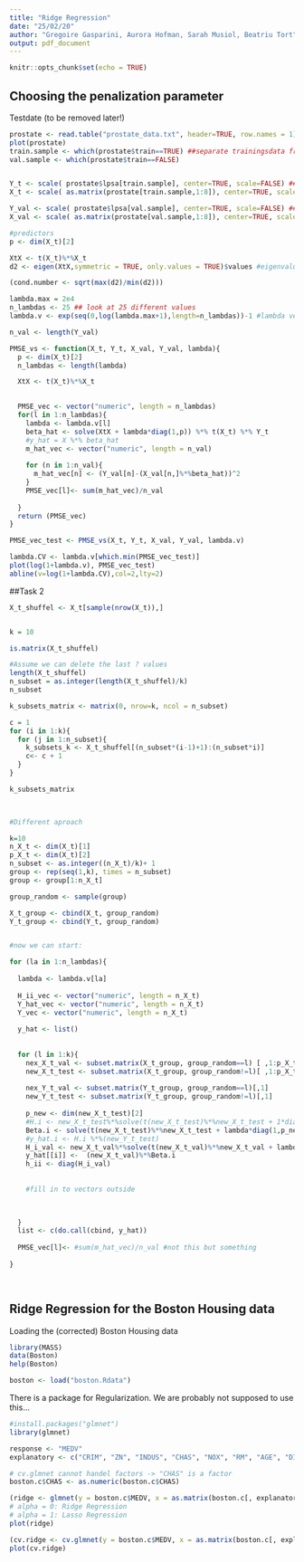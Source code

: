 ```yaml
---
title: "Ridge Regression"
date: "25/02/20"
author: "Gregoire Gasparini, Aurora Hofman, Sarah Musiol, Beatriu Tort"
output: pdf_document
---
```


```r
knitr::opts_chunk$set(echo = TRUE)
```


## Choosing the penalization parameter

Testdate (to be removed later!)
```r
prostate <- read.table("prostate_data.txt", header=TRUE, row.names = 1)
plot(prostate)
train.sample <- which(prostate$train==TRUE) ##separate trainingsdata from testdata
val.sample <- which(prostate$train==FALSE)


Y_t <- scale( prostate$lpsa[train.sample], center=TRUE, scale=FALSE) ## center but not scale for response
X_t <- scale( as.matrix(prostate[train.sample,1:8]), center=TRUE, scale=TRUE) ##scale and center for

Y_val <- scale( prostate$lpsa[val.sample], center=TRUE, scale=FALSE) ## center but not scale for response
X_val <- scale( as.matrix(prostate[val.sample,1:8]), center=TRUE, scale=TRUE)

#predictors
p <- dim(X_t)[2]

XtX <- t(X_t)%*%X_t 
d2 <- eigen(XtX,symmetric = TRUE, only.values = TRUE)$values #eigenvalues of xtx

(cond.number <- sqrt(max(d2)/min(d2)))

lambda.max = 2e4
n_lambdas <- 25 ## look at 25 different values
lambda.v <- exp(seq(0,log(lambda.max+1),length=n_lambdas))-1 #lambda vector

n_val <- length(Y_val)
```

```r
PMSE_vs <- function(X_t, Y_t, X_val, Y_val, lambda){
  p <- dim(X_t)[2]
  n_lambdas <- length(lambda)

  XtX <- t(X_t)%*%X_t 

  
  PMSE_vec <- vector("numeric", length = n_lambdas)
  for(l in 1:n_lambdas){
    lambda <- lambda.v[l]
    beta_hat <- solve(XtX + lambda*diag(1,p)) %*% t(X_t) %*% Y_t
    #y_hat = X %*% beta_hat
    m_hat_vec <- vector("numeric", length = n_val)
    
    for (n in 1:n_val){
      m_hat_vec[n] <- (Y_val[n]-(X_val[n,]%*%beta_hat))^2
    }
    PMSE_vec[l]<- sum(m_hat_vec)/n_val
    
  }
  return (PMSE_vec)
}
```


```r
PMSE_vec_test <- PMSE_vs(X_t, Y_t, X_val, Y_val, lambda.v)

lambda.CV <- lambda.v[which.min(PMSE_vec_test)]
plot(log(1+lambda.v), PMSE_vec_test)
abline(v=log(1+lambda.CV),col=2,lty=2)

```


##Task 2

```r
X_t_shuffel <- X_t[sample(nrow(X_t)),]


k = 10

is.matrix(X_t_shuffel)

#Assume we can delete the last ? values
length(X_t_shuffel)
n_subset = as.integer(length(X_t_shuffel)/k)
n_subset

k_subsets_matrix <- matrix(0, nrow=k, ncol = n_subset)

c = 1
for (i in 1:k){
  for (j in 1:n_subset){
    k_subsets_k <- X_t_shuffel[(n_subset*(i-1)+1):(n_subset*i)]
    c<- c + 1
  }
}

k_subsets_matrix

    

```
```r
#Different aproach

k=10
n_X_t <- dim(X_t)[1]
p_X_t <- dim(X_t)[2]
n_subset <- as.integer((n_X_t)/k)+ 1
group <- rep(seq(1,k), times = n_subset)
group <- group[1:n_X_t]

group_random <- sample(group)

X_t_group <- cbind(X_t, group_random)
Y_t_group <- cbind(Y_t, group_random)


#now we can start:

for (la in 1:n_lambdas){
  
  lambda <- lambda.v[la]
  
  H_ii_vec <- vector("numeric", length = n_X_t)
  Y_hat_vec <- vector("numeric", length = n_X_t)
  Y_vec <- vector("numeric", length = n_X_t)
  
  y_hat <- list()
  
  
  for (l in 1:k){
    nex_X_t_val <- subset.matrix(X_t_group, group_random==l) [ ,1:p_X_t]
    new_X_t_test <- subset.matrix(X_t_group, group_random!=l)[ ,1:p_X_t]
    
    nex_Y_t_val <- subset.matrix(Y_t_group, group_random==l)[,1]
    new_Y_t_test <- subset.matrix(Y_t_group, group_random!=l)[,1]
    
    p_new <- dim(new_X_t_test)[2]
    #H.i <- new_X_t_test%*%solve(t(new_X_t_test)%*%new_X_t_test + 1*diag(1,p_new))%*% t(new_X_t_test)
    Beta.i <- solve(t(new_X_t_test)%*%new_X_t_test + lambda*diag(1,p_new))%*% t(new_X_t_test)%*%(new_Y_t_test)
    #y_hat.i <- H.i %*%(new_Y_t_test)
    H_i_val <- new_X_t_val%*%solve(t(new_X_t_val)%*%new_X_t_val + lambda*diag(1,p_new_v))%*% t(new_X_t_val)
    y_hat[[i]] <-  (new_X_t_val)%*%Beta.i
    h_ii <- diag(H_i_val)
    
    
    #fill in to vectors outside

     
      
  }
  list <- c(do.call(cbind, y_hat))
  
  PMSE_vec[l]<- #sum(m_hat_vec)/n_val #not this but something
    
}

 

```


## Ridge Regression for the Boston Housing data

Loading the (corrected) Boston Housing data
```r
library(MASS)
data(Boston)
help(Boston)

boston <- load("boston.Rdata")
```


There is a package for Regularization. We are probably not supposed to use this...
```r
#install.packages("glmnet")
library(glmnet)

response <- "MEDV"
explanatory <- c("CRIM", "ZN", "INDUS", "CHAS", "NOX", "RM", "AGE", "DIS", "RAD", "TAX", "PTRATIO", "B", "LSTAT")

# cv.glmnet cannot handel factors -> "CHAS" is a factor
boston.c$CHAS <- as.numeric(boston.c$CHAS)

(ridge <- glmnet(y = boston.c$MEDV, x = as.matrix(boston.c[, explanatory]), alpha = 0))
# alpha = 0: Ridge Regression
# alpha = 1: Lasso Regression
plot(ridge)

(cv.ridge <- cv.glmnet(y = boston.c$MEDV, x = as.matrix(boston.c[, explanatory]), alpha = 0))
plot(cv.ridge)
```


